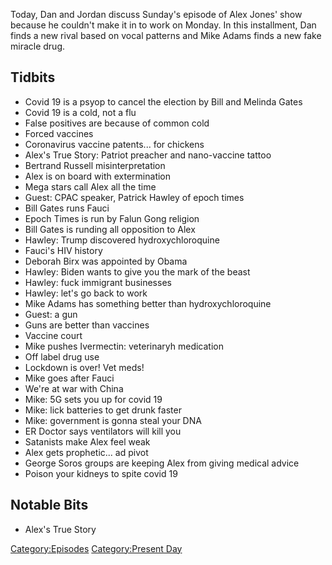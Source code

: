 {{DEFAULTSORT:
    #_EPISODE_0417:April 5, 2020
}}{{Episode
    | title           = April 5, 2020
    | caption         = Listen to this episode on [https://knowledgefight.libsyn.com/knowledge-fight-april-5-2020 Libsyn] [https://open.spotify.com/episode/7Ey9fKML6hcVtS6Z1wxm2X Spotify], Read the [[Transcript/417: April 5, 2020|Unofficial Transcript]], View discussion on [https://reddit.com/fx0dnx Reddit]
    | episodeNumber   = 417
    | length          = 01:55:25
    | airDate         = April 8, 2020
    | coverageDate    = April 5, 2020
    | episodeType     = [[:Category:Present Day|Present Day]]
    | appearance      = [[Bill Gates]], [[Melinda Gates]], [[Bertrand Russell]], [[Patrick Hawley]], [[Anthony Fauci]], [[Deborah Birx]], [[Mike Adams]], [[George Soros]]
    | previousEpisode = [[416: April 2, 2020]]
    | nextEpisode     = [[418: April 8, 2020]]
}}

{{Stub}}

Today, Dan and Jordan discuss Sunday's episode of Alex Jones' show because he couldn't make it in to work on Monday.  In this installment, Dan finds a new rival based on vocal patterns and Mike Adams finds a new fake miracle drug.

==Tidbits==

*Covid 19 is a psyop to cancel the election by Bill and Melinda Gates
*Covid 19 is a cold, not a flu
*False positives are because of common cold
*Forced vaccines
*Coronavirus vaccine patents... for chickens
*Alex's True Story: Patriot preacher and nano-vaccine tattoo
*Bertrand Russell misinterpretation
*Alex is on board with extermination
*Mega stars call Alex all the time
*Guest: CPAC speaker, Patrick Hawley of epoch times
*Bill Gates runs Fauci
*Epoch Times is run by Falun Gong religion
*Bill Gates is runding all opposition to Alex
*Hawley: Trump discovered hydroxychloroquine
*Fauci's HIV history
*Deborah Birx was appointed by Obama
*Hawley: Biden wants to give you the mark of the beast
*Hawley: fuck immigrant businesses
*Hawley: let's go back to work
*Mike Adams has something better than hydroxychloroquine
*Guest: a gun
*Guns are better than vaccines
*Vaccine court
*Mike pushes Ivermectin: veterinaryh medication
*Off label drug use
*Lockdown is over! Vet meds!
*Mike goes after Fauci
*We're at war with China
*Mike: 5G sets you up for covid 19
*Mike: lick batteries to get drunk faster
*Mike: government is gonna steal your DNA
*ER Doctor says ventilators will kill you
*Satanists make Alex feel weak
*Alex gets prophetic... ad pivot
*George Soros groups are keeping Alex from giving medical advice
*Poison your kidneys to spite covid 19

==Notable Bits==

*Alex's True Story

[[Category:Episodes]]
[[Category:Present Day]]
